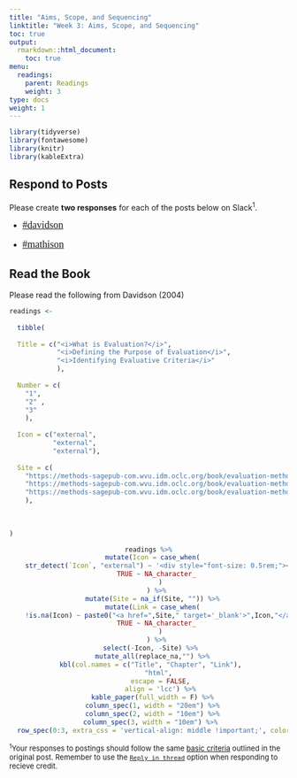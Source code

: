 ```yaml
---
title: "Aims, Scope, and Sequencing"
linktitle: "Week 3: Aims, Scope, and Sequencing"
toc: true
output:
  rmarkdown::html_document:
    toc: true
menu:
  readings:
    parent: Readings
    weight: 3
type: docs
weight: 1
---
```


<link rel="stylesheet" href="https://cdnjs.cloudflare.com/ajax/libs/font-awesome/5.15.4/css/all.min.css" />

<link href='https://fonts.googleapis.com/css?family=Roboto Condensed' rel='stylesheet'>

<style>
.hvr-sweep-to-left {
    display: inline-block;
    vertical-align: middle;
    -webkit-transform: perspective(1px) translateZ(0);
    transform: perspective(1px) translateZ(0);
    box-shadow: 0 0 1px rgba(0, 0, 0, 0);
    position: relative;
    -webkit-transition-property: color;
    transition-property: color;
    -webkit-transition-duration: 0.25s;
    transition-duration: 0.25s;
  }

.hvr-sweep-to-left:before {
  content: "";
  position: absolute;
  z-index: -1;
  top: 0px;
  left: 0px;
  right: 0px;
  bottom: 0px;
  border-radius: 5px;
  background: #9f54fb;
    -webkit-transform: scaleX(0);
  transform: scaleX(0);
  -webkit-transform-origin: 100% 50%;
  transform-origin: 100% 50%;
  -webkit-transition-property: transform;
  transition-property: transform;
  -webkit-transition-duration: 0.3s;
  transition-duration: 0.3s;
  -webkit-transition-timing-function: ease-out;
  transition-timing-function: ease-out;
}

.hvr-sweep-to-left:hover:before, 
.hvr-sweep-to-left:focus:before, 
.hvr-sweep-to-left:active:before {
  -webkit-transform: scaleX(1);
  transform: scaleX(1);
}

iframe {
  border: none;
}

td, th, tr, table {
    border: 0 !important;
    border-spacing:0 !important;
  }
  
.box{
    float:left;
    margin-right:10%;
}

.clear{
    clear:both;
}

.wrapper{
  display:inline-flex;
}.wrapper .icon{
  margin: 0 20px;
  cursor:pointer;
  display:flex;
  align-items:center;
  justify-content:center;
  flex-direction:column;
  position: relative;
  z-index:2;}.wrapper .icon span{
  position:relative;
  z-index:2;
  height: 60px;
  width: 60px;
  display:block;
  background: #282A35;
  box-shadow: 0px 0px 0px 0px rgba(0,0,0,0.1);
  border-radius:50%;
  text-align:center;
  transition: all 0.4s cubic-bezier(0.68, -0.55, 0.265, 1.55);
}.wrapper .icon span i{
  font-size:20px;
  line-height:60px;
}.wrapper .icon .tooltip{
  position:absolute;
  top:0px;
  background: #282A35;
  box-shadow: 0px 0px 0px 0px rgba(0,0,0,0.1);
  font-size: 20px;
  font-family: 'Roboto Condensed';
  padding: 10px 30px;
  border-radius: 25px;
  color:white;
  opacity:0;
  pointer-events: none;
  transition: all 0.4s cubic-bezier(0.68, -0.55, 0.265, 1.55);
}.wrapper .icon:hover .tooltip{
  opacity:1;
  pointer-events: auto;
  top:-91px;
}.wrapper .icon .tooltip:before{
  position:absolute;
  content:"";
  height:15px;
  width:15px;
  bottom:-8px;
  left:50%;
  transform: translateX(-50%) rotate(45deg);
}.wrapper .icon:hover span,
.wrapp .icon:hover .tooltip{
  text-shadow: 0px -1px 0px rgba(0,0,0,0.4);
}.wrapper .icon:hover span{
  color: #fff;
}.wrapper .leftright:hover span,
.wrapper .leftright:hover .tooltip,
.wrapper .leftright:hover .tooltip:before{
  background:#1b85b8;
}.wrapper .info:hover span,
.wrapper .info:hover .tooltip,
.wrapper .info:hover .tooltip:before{
  background:#559e83;
}.wrapper .github:hover span,
.wrapper .github:hover .tooltip,
.wrapper .github:hover .tooltip:before{
  background:#9e5570;
}.wrapper .youtube:hover span,
.wrapper .youtube:hover .tooltip,
.wrapper .youtube:hover .tooltip:before{
  background:#55959e;
}

i.fa.fa-save{
color:#ffffff;
}
</style>

<script>
$(document).ready(function(){
     $('[data-toggle="tooltip"]').tooltip();   
});
</script>
  
```r
library(tidyverse)
library(fontawesome)
library(knitr)
library(kableExtra)
```

## Respond to Posts
Please create **two responses** for each of the posts below on Slack<sup>1</sup>. 

- <font face="Arial Narrow" size="4px">[`#davidson`{=html}](https://2022edp617.slack.com/archives/C02UBC12PC5)</font>

- <font face="Arial Narrow" size="4px">[`#mathison`{=html}](https://2022edp617.slack.com/archives/C02UEAF6135)</font>


## Read the Book

Please read the following from Davidson (2004)

```r

readings <- 
  
  tibble(
  
  Title = c("<i>What is Evaluation?</i>", 
            "<i>Defining the Purpose of Evaluation</i>",
            "<i>Identifying Evaluative Criteria</i>"
            ),
  
  Number = c(
    "1",
    "2" ,
    "3"
    ),
  
  Icon = c("external", 
           "external", 
           "external"),
  
  Site = c(
    "https://methods-sagepub-com.wvu.idm.oclc.org/book/evaluation-methodology-basics/n1.xml",
    "https://methods-sagepub-com.wvu.idm.oclc.org/book/evaluation-methodology-basics/n2.xml",
    "https://methods-sagepub-com.wvu.idm.oclc.org/book/evaluation-methodology-basics/n3.xml"
    ),
  
  
  
)

```

<center>
```r
readings %>%
  mutate(Icon = case_when(
    str_detect(`Icon`, "external") ~ '<div style="font-size: 0.5rem;"><i class="fa fa-external-link fa-2x" aria-hidden="true" style="color:#559977"></i></div>',
    TRUE ~ NA_character_
      )
    ) %>%
  mutate(Site = na_if(Site, "")) %>%
  mutate(Link = case_when(
    !is.na(Icon) ~ paste0("<a href=",Site," target='_blank'>",Icon,"</a>"),
    TRUE ~ NA_character_
      )
    ) %>%
  select(-Icon, -Site) %>% 
  mutate_all(replace_na,"") %>%
  kbl(col.names = c("Title", "Chapter", "Link"), 
      "html", 
      escape = FALSE,
      align = 'lcc') %>%
  kable_paper(full_width = F) %>%
  column_spec(1, width = "20em") %>%
  column_spec(2, width = "10em") %>%
  column_spec(3, width = "10em") %>% 
  row_spec(0:3, extra_css = 'vertical-align: middle !important;', color = "#ffffff", background = "transparent") 
```
</center>

<font size="2.5"><sup>1</sup>Your responses to postings should follow the same [basic criteria](/tasks/#weekly-postings) outlined in the original post. Remember to use the [`Reply in thread`](/tasks/#responding-on-slack) option when responding to recieve credit.</font>
